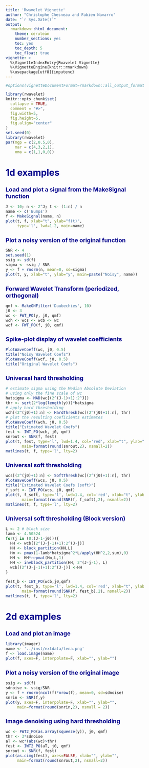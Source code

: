 ```yaml
---
title: 'Rwavelet Vignette'
author: "Christophe Chesneau and Fabien Navarro"
date: "`r Sys.Date()`"
output:
  rmarkdown::html_document:
    theme: cerulean
    number_sections: yes
    toc: yes
    toc_depth: 5
    toc_float: true
vignette: >
  %\VignetteIndexEntry{Rwavelet Vignette}
  %\VignetteEngine{knitr::rmarkdown}
  %\usepackage[utf8]{inputenc}
---
```

<style type="text/css">

body{ /* Normal  */
      font-size: 12px;
  }
td {  /* Table  */
  font-size: 8px;
}
h1.title {
  font-size: 38px;
  color: DarkRed;
}
h1 { /* Header 1 */
  font-size: 28px;
  color: DarkBlue;
}
h2 { /* Header 2 */
    font-size: 18px;
  color: DarkBlue;
}
h3 { /* Header 3 */
  font-size: 15px;
  font-family: "Times New Roman", Times, serif;
  color: DarkBlue;
}
code.r{ /* Code block */
    font-size: 12px;
}
pre { /* Code block - determines code spacing between lines */
    font-size: 14px;
}
</style>

```r
#options(vignetteDocumentFormat=rmarkdown::all_output_formats("rwaveletvignette.Rmd"))
```

```r
library(rwavelet)
knitr::opts_chunk$set(
  collapse = TRUE,
  comment = "#>",
  fig.width=5,
  fig.height=5, 
  fig.align="center"
)
set.seed(0)
library(rwavelet)
par(mgp = c(2,0.5,0),
    mar = c(4,3,2,1),
    oma = c(1,1,0,0))
```

# 1d examples

## Load and plot a signal from the MakeSignal function {#example1}
```r
J <- 10; n <- 2^J; t <- (1:n) / n
name <- c('Bumps')
f <- MakeSignal(name, n)
plot(t, f, xlab="t", ylab="f(t)",
     type='l', lwd=1.2, main=name)
```

## Plot a noisy version of the original function {#example2}
```r
SNR <- 4
set.seed(1)
ssig <- sd(f)
sigma <- ssig / SNR
y <- f + rnorm(n, mean=0, sd=sigma)
plot(t, y, xlab="t", ylab="y", main=paste("Noisy", name))
```

## Forward Wavelet Transform (periodized, orthogonal) {#example3}
```r
qmf <- MakeONFilter('Daubechies', 10)
j0 <- 3
wc <- FWT_PO(y, j0, qmf)
wch <- wcs <- wcb <- wc
wcf <- FWT_PO(f, j0, qmf)
```

## Spike-plot display of wavelet coefficients {#example4}
```r
PlotWaveCoeff(wc, j0, 0.5)
title("Noisy Wavelet Coefs")
PlotWaveCoeff(wcf, j0, 0.5)
title("Original Wavelet Coefs")
```

## Universal hard thresholding 
```r
# estimate sigma using the Median Absolute Deviation
# using only the fine scale of wc
hatsigma <- MAD(wc[(2^(J-1)+1):2^J])
thr <- sqrt(2*log(length(y)))*hatsigma
# apply hard thresholding 
wch[(2^(j0)+1):n] <- HardThresh(wc[(2^(j0)+1):n], thr)
# plot the resulting coeficients estimates
PlotWaveCoeff(wch, j0, 0.5)
title("Estimated Wavelet Coefs")
fest <- IWT_PO(wch, j0, qmf)
snrout <- SNR(f, fest)
plot(t, fest, type='l', lwd=1.4, col='red', xlab="t", ylab="hat_f(t)",
	   main=format(round(snrout,2), nsmall=2))
matlines(t, f, type='l', lty=2)
```

## Universal soft thresholding 
```r
wcs[(2^(j0)+1):n] <- SoftThresh(wc[(2^(j0)+1):n], thr)
PlotWaveCoeff(wcs, j0, 0.5)
title("Estimated Wavelet Coefs (soft)")
f_soft <- IWT_PO(wcs, j0, qmf)
plot(t, f_soft, type='l', lwd=1.4, col='red', xlab="t", ylab="hat_f(t)",
	   main=format(round(SNR(f, f_soft),2), nsmall=2))
matlines(t, f, type='l', lty=2)
```

## Universal soft thresholding (Block version)
```r
L <- 2 # block size
lamb <- 4.50524
for(j in (0:(J-1-j0))){
  HH <- wcb[(2^(J-j-1)+1):2^(J-j)]
  HH <- block_partition(HH,L)
  Hm <- pmax(1-lamb*hatsigma^2*L/apply(HH^2,2,sum),0)
  HH <- HH*repmat(Hm,L,1)
  HH <- invblock_partition(HH, 2^(J-j-1), L)
  wcb[(2^(J-j-1)+1):2^(J-j)] <-HH
}

fest_b <- IWT_PO(wcb,j0,qmf)
plot(t, fest_b, type='l', lwd=1.4, col='red', xlab="t", ylab="hat_f(t)",
	   main=format(round(SNR(f, fest_b),2), nsmall=2))
matlines(t, f, type='l', lty=2)
```

# 2d examples
## Load and plot an image

```r
library(imager)
name <- '../inst/extdata/lena.png'
f <- load.image(name)
plot(f, axes=F, interpolate=F, xlab="", ylab="")
```

## Plot a noisy version of the original image
```r
ssig <- sd(f)
sdnoise <- ssig/SNR
y <- f + rnorm(ncol(f)*nrow(f), mean=0, sd=sdnoise)
snrin <- SNR(f,y)
plot(y, axes=F, interpolate=F, xlab="", ylab="",
     main=format(round(snrin,2), nsmall = 2))
```

## Image denoising using hard thresholding
```r
wc <- FWT2_PO(as.array(squeeze(y)), j0, qmf)
thr <- 3*sdnoise
aT <- wc*(abs(wc)>thr)
fest <- IWT2_PO(aT, j0, qmf)
snrout <- SNR(f, fest)
plot(as.cimg(fest), axes=FALSE, xlab="", ylab="",
     main=format(round(snrout,2), nsmall=2))
```
